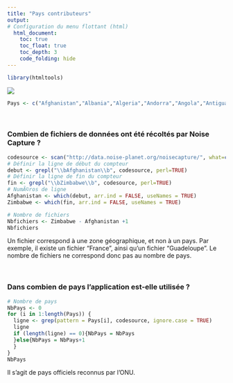 ```yaml
---
title: "Pays contributeurs"
output:
# Configuration du menu flottant (html)
  html_document:
    toc: true
    toc_float: true
    toc_depth: 3
    code_folding: hide
---
```


```r
library(htmltools)
```

![](images/noise_planet.png)

```r
Pays <- c("Afghanistan","Albania","Algeria","Andorra","Angola","Antigua and Barbuda","Argentina","Armenia","Australia","Austria","Azerbaijan","Bahamas","Bahrain","Bangladesh","Barbados","Belarus","Belgium","Belize","Benin","Bhutan","Bolivia","Bosnia and Herzegovina","Botswana","Brazil","Brunei Darussalam","Bulgaria","Burkina Faso","Burundi","Cambodia","Cameroon","Canada","Cape Verde","Central African Republic","Chad","Chile","China","Colombia","Comoros","Costa Rica","Côte d'Ivoire","Croatia","Cuba","Cyprus","Czech Republic","Democratic People's Republic of Korea","Democratic Republic of the Congo","Denmark","Djibouti","Dominica","Dominican Republic","Ecuador","Egypt","El Salvador","Equatorial Guinea","Eritrea","Estonia","Ethiopia","Fiji","Finland","France","Gabon","Gambia","Georgia","Germany","Ghana","Greece","Grenada","Guatemala","Guinea","Guinea-Bissau","Guyana","Haiti","Honduras","Hungary","Iceland","India","Indonesia","Iran","Iraq","Ireland","Israel","Italy","Jamaica","Japan","Jordan","Kazakhstan","Kenya","Kiribati","Kuwait","Kyrgyzstan","Lao People's Democratic Republic","Latvia","Lebanon","Lesotho","Liberia","Libya","Liechtenstein","Lithuania","Luxembourg","Madagascar","Malawi","Malaysia","Maldives","Mali","Malta","Marshall Islands","Mauritania","Mauritius","Mexico","Micronesia","Monaco","Mongolia","Montenegro","Morocco","Mozambique","Myanmar","Namibia","Nauru","Nepal","Netherlands","New Zealand","Nicaragua","Niger","Nigeria","Norway","Oman","Pakistan","Palau","Panama","Papua New Guinea","Paraguay","Peru","Philippines","Poland","Portugal","Qatar","Republic of Congo","Republic of Korea","Republic of Moldova","Romania","Russian Federation","Rwanda","Saint Kitts and Nevis","Saint Lucia","Saint Vincent and the Grenadines","Samoa","San Marino","Sao Tome and Principe","Saudi Arabia","Senegal","Serbia","Seychelles","Sierra Leone","Singapore","Slovakia","Slovenia","Solomon Islands","Somalia","South Africa","South Sudan","Spain","Sri Lanka","Sudan","Suriname","Swaziland","Switzerland","Sweden","Syria","Tajikistan","Thailand","The former Yugoslav Republic of Macedonia","Timor-Leste","Togo","Tonga","Trinidad and Tobago","Tunisia","Turkey","Turkmenistan","Tuvalu","Uganda","Ukraine","United Arab Emirates","United Kingdom","United of Republic of Tanzania","United States","Uruguay","Uzbekistan","Vanuatu","Venezuela","Vietnam","Yemen","Zambia","Zimbabwe")
```

</br>

### Combien de fichiers de données ont été récoltés par Noise Capture ?
```r
codesource <- scan("http://data.noise-planet.org/noisecapture/", what=character(),sep="\n")
# Définir la ligne de début du compteur
debut <- grepl("\\bAfghanistan\\b", codesource, perl=TRUE)
# Définir la ligne de fin du compteur 
fin <- grepl("\\bZimbabwe\\b", codesource, perl=TRUE)
# NumÃ©ros de ligne
Afghanistan <- which(debut, arr.ind = FALSE, useNames = TRUE)
Zimbabwe <- which(fin, arr.ind = FALSE, useNames = TRUE)

# Nombre de fichiers
Nbfichiers <- Zimbabwe - Afghanistan +1
Nbfichiers
```
Un fichier correspond à une zone géographique, et non à un pays. Par exemple, il existe un fichier "France", ainsi qu'un fichier "Guadeloupe". Le nombre de fichiers ne correspond donc pas au nombre de pays.

</br>

### Dans combien de pays l'application est-elle utilisée ?
```r
# Nombre de pays
NbPays <- 0
for (i in 1:length(Pays)) {
  ligne <- grep(pattern = Pays[i], codesource, ignore.case = TRUE)
  ligne
  if (length(ligne) == 0){NbPays = NbPays
  }else{NbPays = NbPays+1
  }
}
NbPays
```
Il s'agit de pays officiels reconnus par l'ONU.